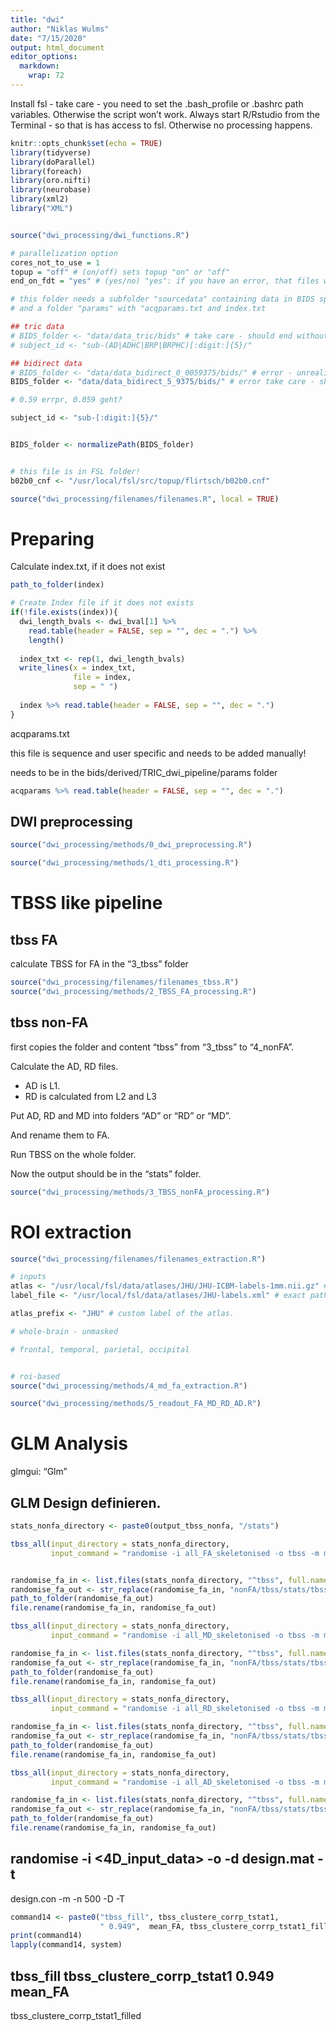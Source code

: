 ```yaml
---
title: "dwi"
author: "Niklas Wulms"
date: "7/15/2020"
output: html_document
editor_options: 
  markdown: 
    wrap: 72
---
```


Install fsl - take care - you need to set the .bash_profile or .bashrc path variables. Otherwise the script won't work.
Always start R/Rstudio from the Terminal - so that is has access to fsl. Otherwise no processing happens.

```r
knitr::opts_chunk$set(echo = TRUE)
library(tidyverse)
library(doParallel)
library(foreach)
library(oro.nifti)
library(neurobase)
library(xml2)
library("XML")


source("dwi_processing/dwi_functions.R")

# parallelization option
cores_not_to_use = 1
topup = "off" # (on/off) sets topup "on" or "off"
end_on_fdt = "yes" # (yes/no) "yes": if you have an error, that files with fdt are not found, turn this on. "no": "_FA" will be applied to the end of the filename.
```





```r
# this folder needs a subfolder "sourcedata" containing data in BIDS specification 
# and a folder "params" with "acqparams.txt and index.txt

## tric data
# BIDS_folder <- "data/data_tric/bids" # take care - should end without the last "/"
# subject_id <- "sub-(AD|ADHC|BRP|BRPHC)[:digit:]{5}/"

## bidirect data
# BIDS_folder <- "data/data_bidirect_0_0059375/bids/" # error - unrealistic readout time?
BIDS_folder <- "data/data_bidirect_5_9375/bids/" # error take care - should end without the last "/"

# 0.59 errpr, 0.059 geht?

subject_id <- "sub-[:digit:]{5}/"


BIDS_folder <- normalizePath(BIDS_folder)


# this file is in FSL folder!
b02b0_cnf <- "/usr/local/fsl/src/topup/flirtsch/b02b0.cnf"

source("dwi_processing/filenames/filenames.R", local = TRUE)


```


# Preparing

Calculate index.txt, if it does not exist

```r
path_to_folder(index)

# Create Index file if it does not exists
if(!file.exists(index)){
  dwi_length_bvals <- dwi_bval[1] %>% 
    read.table(header = FALSE, sep = "", dec = ".") %>% 
    length()
  
  index_txt <- rep(1, dwi_length_bvals)
  write_lines(x = index_txt, 
              file = index, 
              sep = " ")
  
  index %>% read.table(header = FALSE, sep = "", dec = ".")
}
```

acqparams.txt

this file is sequence and user specific and needs to be added manually!

needs to be in the bids/derived/TRIC_dwi_pipeline/params folder

```r
acqparams %>% read.table(header = FALSE, sep = "", dec = ".")

```

## DWI preprocessing

```r
source("dwi_processing/methods/0_dwi_preprocessing.R")
```

```r
source("dwi_processing/methods/1_dti_processing.R")
```


# TBSS like pipeline

## tbss FA

calculate TBSS for FA in the "3_tbss" folder

```r
source("dwi_processing/filenames/filenames_tbss.R")
source("dwi_processing/methods/2_TBSS_FA_processing.R")
```


## tbss non-FA

first copies the folder and content "tbss" from "3_tbss" to "4_nonFA".

Calculate the AD, RD files.  

- AD is L1.
- RD is calculated from L2 and L3

Put AD, RD and MD into folders "AD" or "RD" or "MD".  

And rename them to FA.  

Run TBSS on the whole folder.

Now the output should be in the "stats" folder.

    
```r
source("dwi_processing/methods/3_TBSS_nonFA_processing.R")
```


    





# ROI extraction





```r
source("dwi_processing/filenames/filenames_extraction.R")
```

```r
# inputs
atlas <- "/usr/local/fsl/data/atlases/JHU/JHU-ICBM-labels-1mm.nii.gz" # exact path to atlas
label_file <- "/usr/local/fsl/data/atlases/JHU-labels.xml" # exact path to labels to atlas

atlas_prefix <- "JHU" # custom label of the atlas.
```

```r
# whole-brain - unmasked

# frontal, temporal, parietal, occipital


# roi-based
source("dwi_processing/methods/4_md_fa_extraction.R")
```


```r
source("dwi_processing/methods/5_readout_FA_MD_RD_AD.R")
```







# GLM Analysis

glmgui: "Glm"

## GLM Design definieren.

```r
stats_nonfa_directory <- paste0(output_tbss_nonfa, "/stats")

tbss_all(input_directory = stats_nonfa_directory,
         input_command = "randomise -i all_FA_skeletonised -o tbss -m mean_FA_skeleton_mask -d design.mat -t design.con -n 500 --T2 -V")


randomise_fa_in <- list.files(stats_nonfa_directory, "^tbss", full.names = TRUE)
randomise_fa_out <- str_replace(randomise_fa_in, "nonFA/tbss/stats/tbss", "randomise/FA/tbss") 
path_to_folder(randomise_fa_out)
file.rename(randomise_fa_in, randomise_fa_out)
```

```r
tbss_all(input_directory = stats_nonfa_directory,
         input_command = "randomise -i all_MD_skeletonised -o tbss -m mean_FA_skeleton_mask -d design.mat -t design.con -n 500 --T2 -V")

randomise_fa_in <- list.files(stats_nonfa_directory, "^tbss", full.names = TRUE)
randomise_fa_out <- str_replace(randomise_fa_in, "nonFA/tbss/stats/tbss", "randomise/MD/tbss") 
path_to_folder(randomise_fa_out)
file.rename(randomise_fa_in, randomise_fa_out)
```


```r
tbss_all(input_directory = stats_nonfa_directory,
         input_command = "randomise -i all_RD_skeletonised -o tbss -m mean_FA_skeleton_mask -d design.mat -t design.con -n 500 --T2 -V")

randomise_fa_in <- list.files(stats_nonfa_directory, "^tbss", full.names = TRUE)
randomise_fa_out <- str_replace(randomise_fa_in, "nonFA/tbss/stats/tbss", "randomise/RD/tbss") 
path_to_folder(randomise_fa_out)
file.rename(randomise_fa_in, randomise_fa_out)
```

```r
tbss_all(input_directory = stats_nonfa_directory,
         input_command = "randomise -i all_AD_skeletonised -o tbss -m mean_FA_skeleton_mask -d design.mat -t design.con -n 500 --T2 -V")

randomise_fa_in <- list.files(stats_nonfa_directory, "^tbss", full.names = TRUE)
randomise_fa_out <- str_replace(randomise_fa_in, "nonFA/tbss/stats/tbss", "randomise/AD/tbss") 
path_to_folder(randomise_fa_out)
file.rename(randomise_fa_in, randomise_fa_out)
```




## randomise -i \<4D_input_data\> -o <output_rootname> -d design.mat -t
design.con -m <mask_image> -n 500 -D -T

```r
command14 <- paste0("tbss_fill", tbss_clustere_corrp_tstat1,
                    " 0.949",  mean_FA, tbss_clustere_corrp_tstat1_filled)
print(command14)
lapply(command14, system)
```

## tbss_fill tbss_clustere_corrp_tstat1 0.949 mean_FA
tbss_clustere_corrp_tstat1_filled
